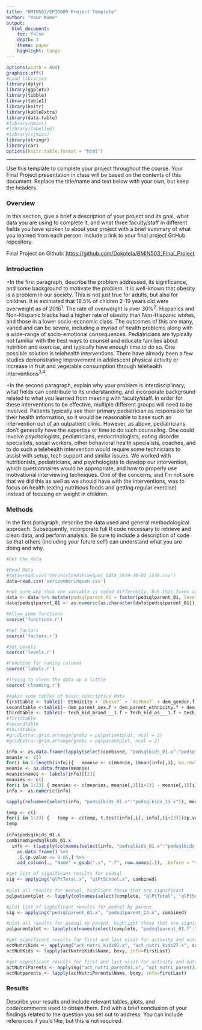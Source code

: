 ```yaml
---
title: "BMIN503/EPID600 Project Template"
author: "Your Name"
output: 
  html_document:
    toc: false 
    depth: 3 
    theme: paper 
    highlight: tango
---
```

```r
options(width = 400)
graphics.off()
#Load libraries
library(dplyr)
library(ggplot2)
library(tibble)
library(table1)
library(knitr)
library(kableExtra)
library(data.table)
#library(Hmisc)
#library(labelled)
#library(sjmisc)
library(stringr)
library(car)
options(knitr.table.format = "html")
```  
***
Use this template to complete your project throughout the course. Your Final Project presentation in class will be based on the contents of this document. Replace the title/name and text below with your own, but keep the headers.

### Overview
In this section, give a brief a description of your project and its goal, what data you are using to complete it, and what three faculty/staff in different fields you have spoken to about your project with a brief summary of what you learned from each person. Include a link to your final project GitHub repository.

Final Project on Github: [https://github.com/Dokotela/BMIN503_Final_Project](https://github.com/Dokotela/BMIN503_Final_Project)


### Introduction 
+In the first paragraph, describe the problem addressed, its significance, and some background to motivate the problem.
It is well-known that obesity is a problem in our society. This is not just true for adults, but also for children. It is estimated that 18.5% of chldren 2-19 years old were overweight as of 2016^1^. The rate of overweight is over 30%^2^. Hispanics and Non-Hispanic blacks had a higher rate of obesity than Non-Hispanic whites, and those in a lower socio-economic class. The outcomes of this are many, varied and can be severe, including a myriad of health problems along with a wide-range of socio-emotional consequences. Pediatricians are typically not familiar with the best ways to counsel and educate families about nutrition and exercise, and typically have enough time to do so. One possible solution is telehealth interventions. There have already been a few studies demonstrating improvement in adolescent physical activity or increase in fruit and vegetable consumption through telehealth interventions^3,4^.

+In the second paragraph, explain why your problem is interdisciplinary, what fields can contribute to its understanding, and incorporate background related to what you learned from meeting with faculty/staff.
In order for these interventions to be effective, multiple different groups will need to be involved. Patients typically see their primary pediatrician as responsible for their health information, so it would be reasonable to base such an intervention out of an outpatient clinic. However, as above, pediatricians don't generally have the expertise or time to do such counseling. One could involve psychologists, pediatricians, endocrinologists, eating disorder specialists, socail workers, other behavioral health specialists, coaches, and to do such a telehealth intervention would require some technicians to assist with setup, tech support and similar issues. We worked with nutritionists, pediatricians, and psychologists to develop our intervention, which questionnaires would be appropriate, and how to properly use motivational interviewing techniques. One of the concerns, and I'm not sure that we did this as well as we should have with the interventions, was to focus on health (eating nutritious foods and getting regular exercise) instead of focusing on weight in children. 


### Methods
In the first paragraph, describe the data used and general methodological approach. Subsequently, incorporate full R code necessary to retrieve and clean data, and perform analysis. Be sure to include a description of code so that others (including your future self) can understand what you are doing and why. 
```r
#Get the data

#Read Data
#data=read.csv('ChronicConditionSpec_DATA_2019-10-02_1538.csv')
data=read.csv('verizonborinquen.csv')

#not sure why this one variable is coded differently, but this fixes it
data <- data %>% mutate(pedsqlparent_01 = factor(pedsqlparent_01, levels = c("", 0, 1, 2, 3, 4), labels = c(NA, 0, 1, 2, 3, 4)))
data$pedsqlparent_01 <- as.numeric(as.character(data$pedsqlparent_01))

#Allow some functions
source('functions.r')

#Set factors
source('factors.r')

#Set Levels
source('levels.r')

#Function for naming columns
source('labels.r')

#Trying to clean the data up a little
source('cleaning.r')
```

```r
#makin some tables of basic descriptive data
firsttable <- table1(~ Ethnicity + `Obese?` + `Asthma?` + dem_gender.f + dem_grade.f + dem_language_pref.f + dem_language_home.f + dem_parent_habitants.f, data=completeFirst)
secondtable <-table1(~ dem_parent_sex.f + dem_parent_ethnicity.f + dem_parent_language_pref.f + dem_parent_school.f + dem_parent_us.f + dem_parent_job.f + dem_parent_income.f + dem_parent_marital.f, data=completeFirst)
thirdtable <- table1(~ tech_kid_brand___1.f + tech_kid_os___1.f + tech_kid_device_time.f, data=completeFirst)
#firsttable
#secondtable
#thirdtable
#gridExtra::grid.arrange(grobs = pqlpatientplot, ncol = 2)
#gridExtra::grid.arrange(grobs = pqlparentplot, ncol = 2)
```

```r
info <- as.data.frame(lapply(select(combined, "pedsqlkids_01.x":"pedsqlkids_23.x", gsub(".x", ".y", "pedsqlkids_01.x"):gsub(".x", ".y", "pedsqlkids_23.x")), as.numeric))
meanie <- c()
for(i in 1:length(info)){   meanie <- c(meanie, (mean(info[,i], na.rm=TRUE))) }
meanie <- as.data.frame(meanie)
meanie$names <- labels(info)[[2]]
meanies <- c()
for(i in 1:23) { meanies <- c(meanies, meanie[,1][i+23] - meanie[,1][i]) }
info <- as.numeric(info)

sapply(colnames(select(info, "pedsqlkids_01.x":"pedsqlkids_23.x")), mean, info=info)

temp <- c()
for(i in 1:23) {   temp <- c(temp, t.test(info[,i], info[,(i+23)])$p.value)  }
temp
  
info$pedsqlkids_01.x
combined$pedsqlkids_01.x
  info <- t(sapply(colnames(select(info, "pedsqlkids_01.x":"pedsqlkids_23.x")), ttest, info=info)) %>%
    as.data.frame() %>%
    .[.$p.value <= 0.05,] %>%
    add_column(., "Name" = gsub(".x", ".f", row.names(.)), .before = "statistic")

#get list of significant results for pedsql
sig <- applying("qlPtTotal.x", "qlPtSchool.x", combined)
  
#plot all results for pedsql, highlight those that are significant
pqlpatientplot <- lapply(colnames(select(complete, "qlPtTotal", "qlPtSchool")), plotperc, info = complete, sig = sig)

#plot list of significant results for pedsql by parent
sig <- applying("pedsqlparent_01.x", "pedsqlparent_23.x", combined)

#plot all results for pedsql by parent, highlight those that are significant
pqlparentplot <- lapply(colnames(select(complete, "pedsqlparent_01.f":"pedsqlparent_23.f")), plotperc, info = complete, sig = sig)

#get significant results for first and last visit for activity and nutrition surveys
actNutriKids <- applying("act_nutri_kids01.x", "act_nutri_kids27.x", combined)
actNutKids <- lapply(actNutriKids$Name, boxy, info=firstLast)

#get significant results for first and last visit for activity and nutrition surveys from parents
actNutriParents <- applying("act_nutri_parent01.x", "act_nutri_parent31.x", combined)
actNutparents <- lapply(actNutriParents$Name, boxy, info=firstLast)
```

### Results
Describe your results and include relevant tables, plots, and code/comments used to obtain them. End with a brief conclusion of your findings related to the question you set out to address. You can include references if you'd like, but this is not required.
